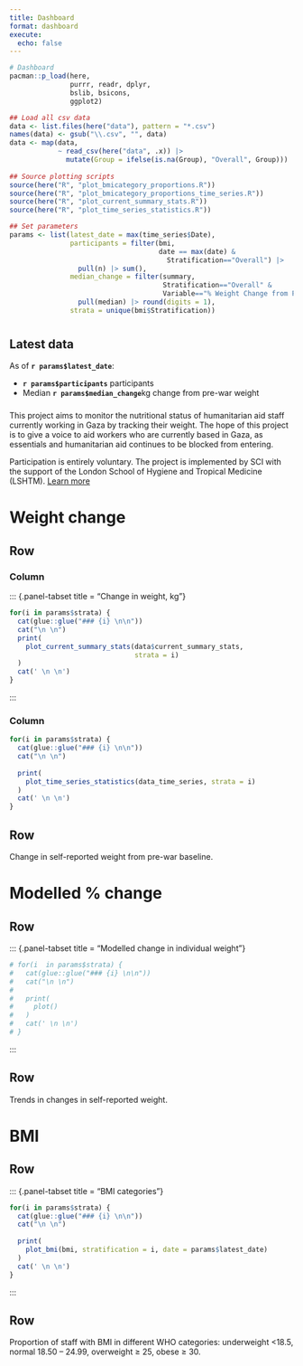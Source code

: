 ```yaml
---
title: Dashboard
format: dashboard
execute: 
  echo: false
---
```


```r
# Dashboard
pacman::p_load(here, 
               purrr, readr, dplyr,
               bslib, bsicons, 
               ggplot2)

## Load all csv data
data <- list.files(here("data"), pattern = "*.csv")
names(data) <- gsub("\\.csv", "", data)
data <- map(data,
            ~ read_csv(here("data", .x)) |> 
              mutate(Group = ifelse(is.na(Group), "Overall", Group)))
       
## Source plotting scripts
source(here("R", "plot_bmicategory_proportions.R"))
source(here("R", "plot_bmicategory_proportions_time_series.R"))
source(here("R", "plot_current_summary_stats.R"))
source(here("R", "plot_time_series_statistics.R"))

## Set parameters
params <- list(latest_date = max(time_series$Date),
               participants = filter(bmi, 
                                     date == max(date) &
                                       Stratification=="Overall") |> 
                 pull(n) |> sum(),
               median_change = filter(summary, 
                                      Stratification=="Overall" & 
                                      Variable=="% Weight Change from Prewar Value") |> 
                 pull(median) |> round(digits = 1),
               strata = unique(bmi$Stratification))
```

# {.sidebar}

::: {.callout-note}

## Latest data

As of **`r params$latest_date`**:

- **`r params$participants`** participants
- Median **`r params$median_change`**kg change from pre-war weight

:::

### 

This project aims to monitor the nutritional status of humanitarian aid staff currently working in Gaza by tracking their weight. The hope of this project is to give a voice to aid workers who are currently based in Gaza, as essentials and humanitarian aid continues to be blocked from entering. 

Participation is entirely voluntary. The project is implemented by SCI with the support of the London School of Hygiene and Tropical Medicine (LSHTM). [Learn more](./protocol)

# Weight change

## Row

### Column

::: {.panel-tabset title = "Change in weight, kg"}

```r
for(i in params$strata) {
  cat(glue::glue("### {i} \n\n"))
  cat("\n \n")
  print(
    plot_current_summary_stats(data$current_summary_stats, 
                               strata = i)
  )
  cat(' \n \n')
}
```

:::

### Column

::: {.panel-tabset}

```r
for(i in params$strata) {
  cat(glue::glue("### {i} \n\n"))
  cat("\n \n")
  
  print(
    plot_time_series_statistics(data_time_series, strata = i)
  )
  cat(' \n \n')
}
```

:::

## Row {height=20%}

::: {.card title="Notes"}

Change in self-reported weight from pre-war baseline.

:::

# Modelled % change 

## Row

::: {.panel-tabset title = "Modelled change in individual weight"}

```r
# for(i  in params$strata) {
#   cat(glue::glue("### {i} \n\n"))
#   cat("\n \n")
#   
#   print(
#     plot()
#   )
#   cat(' \n \n')
# }
```

:::

## Row

::: {.card title="Notes"}

Trends in changes in self-reported weight.

:::

# BMI

## Row

::: {.panel-tabset title = "BMI categories"}

```r
for(i in params$strata) {
  cat(glue::glue("### {i} \n\n"))
  cat("\n \n")
  
  print(
    plot_bmi(bmi, stratification = i, date = params$latest_date)
  )
  cat(' \n \n')
}
```

:::

## Row {.flow}

::: {.card title="Notes"}

Proportion of staff with BMI in different WHO categories: underweight <18.5, normal 18.50 – 24.99, overweight ≥ 25, obese ≥ 30.

:::






